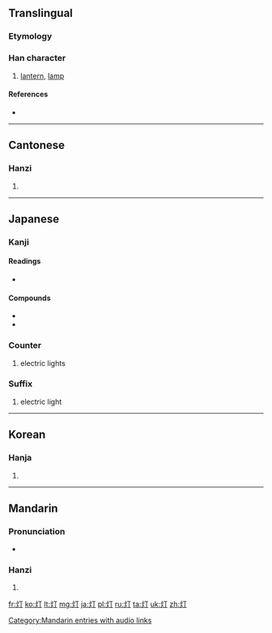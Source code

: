 {{also|燈}}
==Translingual==

===Etymology===
{{Han simp|燈|f=登|t=丁}}

===Han character===
{{Han char|rn=86|rad=火|as=02|sn=6|four=|canj=火一弓 (FMN)|ids=⿰[[火]][[丁]]}}

# [[lantern]], [[lamp]]

====References====
* {{Han ref|kx=0665.060|dkj=18855|dj=1075.030|hdz=32188.030|uh=706F|ud=28783}}

----

==Cantonese==

===Hanzi===
{{yue-hanzi|jyut=|y=dang1|tra=燈}}

# {{defn|lang=yue|sort=火02}}

----

==Japanese==
===Kanji===
{{ja-kanji|grade=4|rs=火02}}

====Readings====
* {{ja-readings|on=[[とう]] (tō), [[てい]] (tei), [[ちょう]] (chō)|kun=[[ひ]] (hi)}}

====Compounds====
* {{l|ja|灯籠|tr=''[[dōrō]]''}}
* {{l|ja|幻灯|tr={{l|ja|げんとう}}, ''[[gentō]]''}}

===Counter===
{{ja-pos|s|counter|hira=とう|rom=-tō|kyu=燈}} 
# electric lights

===Suffix===
{{ja-pos|s|kyu=燈|suffix|hira=とう|rom=-tō}}

# electric light

----

==Korean==

===Hanja===
{{ko-hanja|hangeul=[[정]], [[등]]|eumhun=|rv=jeong, deung|mr=chŏng, tŭng|y=ceng, tung}}

# {{defn|lang=ko|sort=火02}}

----

==Mandarin==

===Pronunciation===
* {{audio|zh-dēng.ogg|audio}}

===Hanzi===
{{cmn-hanzi|tra=燈|pin=[[dēng]] ([[deng1]])|wg=teng<sup>1</sup>}}

# {{defn|lang=cmn|sort=火02}}

[[Category:Mandarin entries with audio links]]

[[fr:灯]]
[[ko:灯]]
[[lt:灯]]
[[mg:灯]]
[[ja:灯]]
[[pl:灯]]
[[ru:灯]]
[[ta:灯]]
[[uk:灯]]
[[zh:灯]]